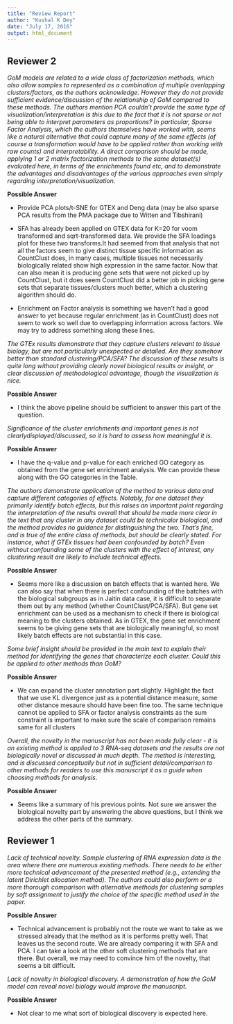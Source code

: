 ```yaml
---
title: "Review Report"
author: "Kushal K Dey"
date: "July 17, 2016"
output: html_document
---
```


##  Reviewer 2 

*GoM models are related to a wide class of factorization methods, which also allow samples to represented as a combination of multiple overlapping clusters/factors, as the authors acknowledge. However they do not provide sufficient evidence/discussion of the relationship of GoM compared to these methods. The authors mention PCA couldn’t provide the same type of visualization/interpretation is this due to the fact that it is not sparse or not being able to interpret parameters as proportions? In particular, Sparse Factor Analysis, which the authors themselves have worked with, seems like a natural alternative that could capture many of the same effects (of course a transformation would have to be applied rather than working with raw counts) and interpretability. A direct comparison should be made, applying 1 or 2 matrix factorization methods to the same dataset(s) evaluated here, in terms of the enrichments found etc, and to demonstrate the advantages and disadvantages of the various approaches even simply regarding interpretation/visualization.*

**Possible Answer**

- Provide PCA plots/t-SNE for GTEX and Deng data (may be also sparse PCA results from the PMA package due to Witten and Tibshirani)

- SFA has already been applied on GTEX data for K=20 for voom transformed and sqrt-transformed data. We provide the SFA loadings plot for these two transforms.It had seemed from that analysis that not all the factors seem to give distinct tissue specific information as CountClust does, in many cases, multiple tissues not necessarily biologically related show high expression in the same factor. Now that can also mean it is producing gene sets that were not picked up by CountClust, but it does seem CountClust did a better job in picking gene sets that separate tissues/clusters much better, which a clustering algorithm should do. 

- Enrichment on Factor analysis is something we haven't had a good answer to yet because regular enrichment (as in CountClust) does not seem to work so well due to overlapping information across factors. We may try to address something along these lines.


*The GTEx results demonstrate that they capture clusters relevant to tissue biology, but are not particularly unexpected or detailed. Are they somehow better than standard clustering/PCA/SFA? The discussion of these results is quite long without providing clearly novel biological results or insight, or clear discussion of methodological
advantage, though the visualization is nice.*

**Possible Answer**

- I think the above pipeline should be sufficient to answer this part of the question.

*Significance of the cluster enrichments and important genes is not clearlydisplayed/discussed, so it is hard to assess how meaningful it is.*

**Possible Answer**

- I have the q-value and p-value for each enriched GO category
as obtained from the gene set enrichment analysis. We can provide these along with the GO categories in the Table.

*The authors demonstrate application of the method to various data and capture different categories of effects. Notably, for one dataset they primarily identify batch effects, but this raises an important point regarding the interpretation of the results overall that
should be made more clear in the text that any cluster in any dataset could be technicalor biological, and the method provides no guidance for distinguishing the two. That’s fine, and is true of the entire class of methods, but should be clearly stated. For instance, what if GTEx tissues had been confounded by batch? Even without confounding some of the clusters with the effect of interest, any clustering result are likely to include technical effects.*

**Possible Answer**

- Seems more like a discussion on batch effects that is wanted here. We can also say that when there is perfect confounding of the batches with the biological subgroups as in Jaitin data case, it is difficult to separate them out by any method (whether CountClust/PCA/SFA). But gene set enrichment can be used as a mechanism to check if there is biological meaning to the clusters obtained. As in GTEX, the gene set enrichment seems to be giving gene sets that are biologically meaningful, so most likely batch effects are not substantial in this case.


*Some brief insight should be provided in the main text to explain their method for identifying the genes that characterize each cluster. Could this be applied to other methods than GoM?*

**Possible Answer**

- We can expand the cluster annotation part slightly. Highlight the fact that we use KL divergence just as a potential distance measure, some other distance mesaure should have been fine too. The same technique cannot be applied to SFA or factor analysis constraints as the sum constraint is important to make sure the scale of comparison remains same for all clusters

*Overall, the novelty in the manuscript has not been made fully clear - it is an existing method is applied to 3 RNA-seq datasets and the results are not biologically novel or discussed in much depth. The method is interesting, and is discussed conceptually but not in sufficient detail/comparison to other methods for readers to use this manuscript it as a guide when choosing methods for analysis*.

**Possible Answer**

- Seems like a summary of his previous points. Not sure we answer the biological novelty part by answering the above questions, but I think we address the other parts of the summary.


## Reviewer 1 

*Lack of technical novelty. Sample clustering of RNA expression data
is the area where there are numerous existing methods. There needs to
be either more technical advancement of the presented method (e.g.,
extending the latent Dirichlet allocation method). The authors could
also perform or a more thorough comparison with alternative methods
for clustering samples by soft assignment to justify the choice of the specific method used in the paper.*

**Possible Answer**

- Technical advancement is probably not the route we want to take as we stressed already that the method as it is performs pretty well. That leaves us the second route. We are already comparing it with SFA and PCA. I can take a look at the other soft clustering methods that are there. But overall, we may need to convince him of the novelty, that seems a bit difficult.

*Lack of novelty in biological discovery. A demonstration of how the
GoM model can reveal novel biology would improve the manuscript.*

**Possible Answer**

- Not clear to me what sort of biological discovery is expected here. 







